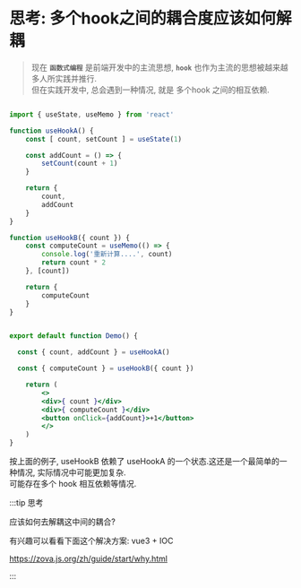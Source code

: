 # 思考: 多个hook之间的耦合度应该如何解耦

> 现在 **`函数式编程`** 是前端开发中的主流思想, **`hook`** 也作为主流的思想被越来越多人所实践并推行.  
> 但在实践开发中, 总会遇到一种情况, 就是 多个hook 之间的相互依赖.

```jsx pure

import { useState, useMemo } from 'react'

function useHookA() {
    const [ count, setCount ] = useState(1)

    const addCount = () => {
        setCount(count + 1)
    }

    return {
        count,
        addCount
    }
}

function useHookB({ count }) {
    const computeCount = useMemo(() => {
        console.log('重新计算....', count)
        return count * 2
    }, [count])

    return {
        computeCount
    }
}


export default function Demo() {

  const { count, addCount } = useHookA()

  const { computeCount } = useHookB({ count })

    return (
        <>
        <div>{ count }</div>
        <div>{ computeCount }</div>
        <button onClick={addCount}>+1</button>
        </>
    )
}


```

按上面的例子, useHookB 依赖了 useHookA 的一个状态.这还是一个最简单的一种情况, 实际情况中可能更加复杂.  
可能存在多个 hook 相互依赖等情况.

:::tip 思考

应该如何去解耦这中间的耦合?


有兴趣可以看看下面这个解决方案: vue3 + IOC

https://zova.js.org/zh/guide/start/why.html

:::